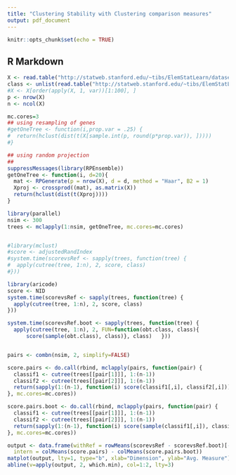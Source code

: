 ```yaml
---
title: "Clustering Stability with Clustering comparison measures"
output: pdf_document
---
```



```r
knitr::opts_chunk$set(echo = TRUE)
```

## R Markdown


```r
X <- read.table("http://statweb.stanford.edu/~tibs/ElemStatLearn/datasets/nci.data")
class <- unlist(read.table("http://statweb.stanford.edu/~tibs/ElemStatLearn/datasets/nci.info.txt", skip=14))
#X <- X[order(apply(X, 1, var))[1:100], ]
p <- nrow(X)
n <- ncol(X)
```

```r

mc.cores=3
## using resampling of genes
#getOneTree <- function(i,prop.var = .25) {
#  return(hclust(dist(t(X[sample.int(p, round(p*prop.var)), ]))))
#}

## using random projection
##
suppressMessages(library(RPEnsemble))
getOneTree <- function(i, d=20){
  mat <- RPGenerate(p = nrow(X), d = d, method = "Haar", B2 = 1)
  Xproj <- crossprod((mat), as.matrix(X))
  return(hclust(dist(t(Xproj))))
}

library(parallel)
nsim <- 300
trees <- mclapply(1:nsim, getOneTree, mc.cores=mc.cores)


#library(mclust)
#score <- adjustedRandIndex
#system.time(scorevsRef <- sapply(trees, function(tree) {
#  apply(cutree(tree, 1:n), 2, score, class)
#}))

library(aricode)
score <- NID
system.time(scorevsRef <- sapply(trees, function(tree) {
  apply(cutree(tree, 1:n), 2, score, class)
}))

system.time(scorevsRef.boot <- sapply(trees, function(tree) {
  apply(cutree(tree, 1:n), 2, FUN=function(obt.class, class){ 
      score(sample(obt.class), class)}, class)   }))


pairs <- combn(nsim, 2, simplify=FALSE)

score.pairs <- do.call(rbind, mclapply(pairs, function(pair) {
  classif1 <- cutree(trees[[pair[1]]], 1:(n-1))
  classif2 <- cutree(trees[[pair[2]]], 1:(n-1))
  return(sapply(1:(n-1), function(i) score(classif1[,i], classif2[,i])))
}, mc.cores=mc.cores))

score.pairs.boot <- do.call(rbind, mclapply(pairs, function(pair) {
  classif1 <- cutree(trees[[pair[1]]], 1:(n-1))
  classif2 <- cutree(trees[[pair[2]]], 1:(n-1))
  return(sapply(1:(n-1), function(i) score(sample(classif1[,i]), classif2[,i])))
}, mc.cores=mc.cores))

output <- data.frame(withRef = rowMeans(scorevsRef - scorevsRef.boot)[-ncol(X)], 
  intern = colMeans(score.pairs) - colMeans(score.pairs.boot))
matplot(output, lty=1, type="b", xlab="Dimension", ylab="Avg. Measure")
abline(v=apply(output, 2, which.min), col=1:2, lty=3)
  

```



